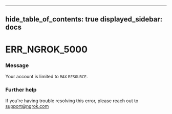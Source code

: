 

---
hide_table_of_contents: true
displayed_sidebar: docs
---


# ERR_NGROK_5000

### Message
Your account is limited to `MAX` `RESOURCE`.

<ErrorDetails />



### Further help
If you're having trouble resolving this error, please reach out to [support@ngrok.com](mailto:support@ngrok.com?subject=Help%20with%20ERR_NGROK_5000)

